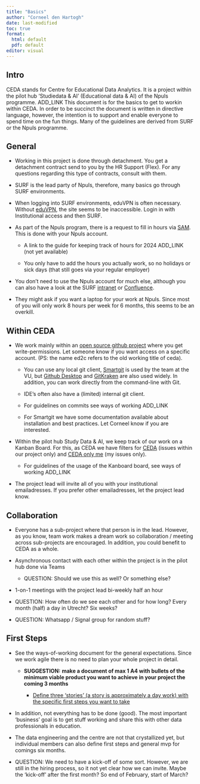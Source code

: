 ```yaml
---
title: "Basics"
author: "Corneel den Hartogh"
date: last-modified
toc: true
format: 
  html: default
  pdf: default
editor: visual
---
```


## Intro

CEDA stands for Centre for Educational Data Analytics. It is a project within the pilot hub 'Studiedata & AI' (Educational data & AI) of the Npuls programme. ADD_LINK This document is for the basics to get to workin within CEDA. In order to be succinct the document is written in directive language, however, the intention is to support and enable everyone to spend time on the fun things. Many of the guidelines are derived from SURF or the Npuls programme.

## General

-   Working in this project is done through detachment. You get a detachment contract send to you by the HR Support (Flex). For any questions regarding this type of contracts, consult with them.

-   SURF is the lead party of Npuls, therefore, many basics go through SURF environments.

-   When logging into SURF environments, eduVPN is often necessary. Without [eduVPN](https://www.eduvpn.org/), the site seems to be inaccessible. Login in with Institutional access and then SURF.

-   As part of the Npuls program, there is a request to fill in hours via [SAM](https://sam.surf.nl). This is done with your Npuls account.

    -   A link to the guide for keeping track of hours for 2024 ADD_LINK (not yet available)

    -   You only have to add the hours you actually work, so no holidays or sick days (that still goes via your regular employer)

-   You don't need to use the Npuls account for much else, although you can also have a look at the SURF [intranet](https://surf.sharepoint.com/) or [Confluence](https://confluence.ia.surf.nl/pages/viewpage.action?spaceKey=NPLSSTAI&title=Npuls+Studiedata+en+Ai+Home).

-   They might ask if you want a laptop for your work at Npuls. Since most of you will only work 8 hours per week for 6 months, this seems to be an overkill.

## Within CEDA

-   We work mainly within an [open source github project](https://github.com/ed2c) where you get write-permissions. Let someone know if you want access on a specific account. (PS: the name ed2c refers to the old working title of ceda).

    -   You can use any local git client, [Smartgit](http://www.syntevo.com/smartgit/download) is used by the team at the VU, but [Github Desktop](https://sourceforge.net/software/product/GitHub-Desktop/) and [GitKraken](https://www.gitkraken.com/download) are also used widely. In addition, you can work directly from the command-line with Git.

    -   IDE's often also have a (limited) internal git client.

    -   For guidelines on commits see ways of working ADD_LINK

    -   For Smartgit we have some documentation available about installation and best practices. Let Corneel know if you are interested.

-   Within the pilot hub Study Data & AI, we keep track of our work on a Kanban Board. For this, as CEDA we have filters for [CEDA](https://jira.ia.surf.nl/secure/RapidBoard.jspa?rapidView=653&selectedIssue=NPLSSTAI-8&quickFilter=2057) (issues within our project only) and [CEDA only me](https://jira.ia.surf.nl/secure/RapidBoard.jspa?rapidView=653&quickFilter=2058) (my issues only).

    -   For guidelines of the usage of the Kanboard board, see ways of working ADD_LINK

-   The project lead will invite all of you with your institutional emailadresses. If you prefer other emailadresses, let the project lead know.

## Collaboration

-   Everyone has a sub-project where that person is in the lead. However, as you know, team work makes a dream work so collaboration / meeting across sub-projects are encouraged. In addition, you could benefit to CEDA as a whole.

-   Asynchronous contact with each other within the project is in the pilot hub done via Teams

    -   QUESTION: Should we use this as well? Or something else?

-   1-on-1 meetings with the project lead bi-weekly half an hour

-   QUESTION: How often do we see each other and for how long? Every month (half) a day in Utrecht? Six weeks?

-   QUESTION: Whatsapp / Signal group for random stuff?

## First Steps

-   See the ways-of-working document for the general expectations. Since we work agile there is no need to plan your whole project in detail.

    -   **SUGGESTION:** **make a document of max 1 A4 with bullets of the minimum viable product you want to achieve in your project the coming 3 months**

        -   [Define three 'stories' (a story is approximately a day work) with the specific first steps you want to take]{.underline}

-   In addition, not everything has to be done (good). The most important 'business' goal is to get stuff working and share this with other data professionals in education.

-   The data engineering and the centre are not that crystallized yet, but individual members can also define first steps and general mvp for comings six months.

-   QUESTION: We need to have a kick-off of some sort. However, we are still in the hiring process, so it not yet clear how we can invite. Maybe the 'kick-off' after the first month? So end of February, start of March?

## 
